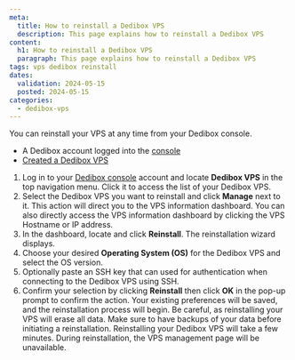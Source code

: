 ```yaml
---
meta:
  title: How to reinstall a Dedibox VPS
  description: This page explains how to reinstall a Dedibox VPS
content:
  h1: How to reinstall a Dedibox VPS
  paragraph: This page explains how to reinstall a Dedibox VPS
tags: vps dedibox reinstall
dates:
  validation: 2024-05-15
  posted: 2024-05-15
categories:
  - dedibox-vps
---
```


You can reinstall your VPS at any time from your Dedibox console. 

<Macro id="requirements" />

- A Dedibox account logged into the [console](https://console.online.net/)
- [Created a Dedibox VPS](/dedibox/vps/how-to/create-vps/)

1. Log in to your [Dedibox console](https://console.online.net/) account and locate **Dedibox VPS** in the top navigation menu. Click it to access the list of your Dedibox VPS.
2. Select the Dedibox VPS you want to reinstall and click **Manage** next to it. This action will direct you to the VPS information dashboard.
    <Message type="tip">
      You can also directly access the VPS information dashboard by clicking
    	the VPS Hostname or IP address.
    </Message>
3. In the dashboard, locate and click **Reinstall**. The reinstallation wizard displays.
4. Choose your desired **Operating System (OS)** for the Dedibox VPS and select the OS version.
5. Optionally paste an SSH key that can used for authentication when connecting to the Dedibox VPS using SSH.
6. Confirm your selection by clicking **Reinstall** then click **OK** in the pop-up prompt to confirm the action. Your existing preferences will be saved, and the reinstallation process will begin. 
    <Message type="important">
      Be careful, as reinstalling your VPS will erase all data. Make sure to have
	    backups of your data before initiating a reinstallation.
    </Message>
    <Message type="note">
      Reinstalling your Dedibox VPS will take a few minutes. During reinstallation, the VPS management page will be unavailable.
    </Message>